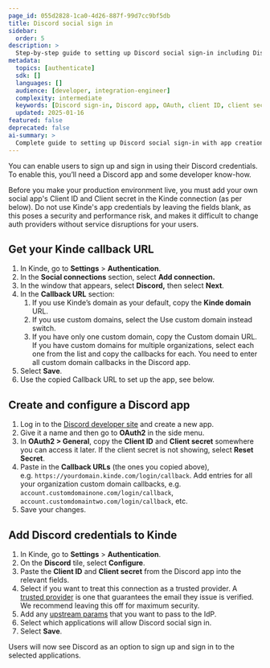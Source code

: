 ```yaml
---
page_id: 055d2828-1ca0-4d26-887f-99d7cc9bf5db
title: Discord social sign in
sidebar:
  order: 5
description: >
  Step-by-step guide to setting up Discord social sign-in including Discord app creation, OAuth configuration, and Kinde integration.
metadata:
  topics: [authenticate]
  sdk: []
  languages: []
  audience: [developer, integration-engineer]
  complexity: intermediate
  keywords: [Discord sign-in, Discord app, OAuth, client ID, client secret, callback URL]
  updated: 2025-01-16
featured: false
deprecated: false
ai-summary: >
  Complete guide to setting up Discord social sign-in with app creation, OAuth configuration, and Kinde integration.
---
```


You can enable users to sign up and sign in using their Discord credentials. To enable this, you’ll need a Discord app and some developer know-how.

<Aside type="warning" title="Social sign in for production environments">

Before you make your production environment live, you must add your own social app's Client ID and Client secret in the Kinde connection (as per below). Do not use Kinde's app credentials by leaving the fields blank, as this poses a security and performance risk, and makes it difficult to change auth providers without service disruptions for your users.

</Aside>

## **Get your Kinde callback URL**

1. In Kinde, go to **Settings** > **Authentication**.
2. In the **Social connections** section, select **Add connection.**
3. In the window that appears, select **Discord,** then select **Next**.
4. In the **Callback URL** section:
   1. If you use Kinde’s domain as your default, copy the **Kinde domain** URL.
   2. If you use custom domains, select the Use custom domain instead switch.
   3. If you have only one custom domain, copy the Custom domain URL. If you have custom domains for multiple organizations, select each one from the list and copy the callbacks for each. You need to enter all custom domain callbacks in the Discord app.
5. Select **Save**.
6. Use the copied Callback URL to set up the app, see below.

## Create and configure a Discord app

1. Log in to the [Discord developer site](https://discord.com/developers/applications/) and create a new app.
2. Give it a name and then go to **OAuth2** in the side menu.
3. In **OAuth2 > General**, copy the **Client ID** and **Client secret** somewhere you can access it later. If the client secret is not showing, select **Reset Secret**.
4. Paste in the **Callback URLs** (the ones you copied above), e.g. `https://yourdomain.kinde.com/login/callback`. Add entries for all your organization custom domain callbacks, e.g. `account.customdomainone.com/login/callback`, `account.customdomaintwo.com/login/callback`, etc.
5. Save your changes.

## **Add Discord credentials to Kinde**

1. In Kinde, go to **Settings** > **Authentication**.
2. On the **Discord** tile, select **Configure**.
3. Paste the **Client ID** and **Client secret** from the Discord app into the relevant fields.
4. Select if you want to treat this connection as a trusted provider. A [trusted provider](/authenticate/about-auth/identity-and-verification/) is one that guarantees the email they issue is verified. We recommend leaving this off for maximum security.
5. Add any [upstream params](/authenticate/auth-guides/pass-params-idp/) that you want to pass to the IdP.
6. Select which applications will allow Discord social sign in.
7. Select **Save**.

Users will now see Discord as an option to sign up and sign in to the selected applications.
